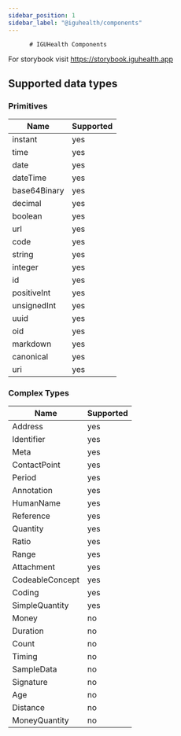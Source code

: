 ```yaml
---
sidebar_position: 1
sidebar_label: "@iguhealth/components"
---
```


          # IGUHealth Components

For storybook visit https://storybook.iguhealth.app

## Supported data types

### Primitives

| Name         | Supported |
| ------------ | --------- |
| instant      | yes       |
| time         | yes       |
| date         | yes       |
| dateTime     | yes       |
| base64Binary | yes       |
| decimal      | yes       |
| boolean      | yes       |
| url          | yes       |
| code         | yes       |
| string       | yes       |
| integer      | yes       |
| id           | yes       |
| positiveInt  | yes       |
| unsignedInt  | yes       |
| uuid         | yes       |
| oid          | yes       |
| markdown     | yes       |
| canonical    | yes       |
| uri          | yes       |

### Complex Types

| Name            | Supported |
| --------------- | --------- |
| Address         | yes       |
| Identifier      | yes       |
| Meta            | yes       |
| ContactPoint    | yes       |
| Period          | yes       |
| Annotation      | yes       |
| HumanName       | yes       |
| Reference       | yes       |
| Quantity        | yes       |
| Ratio           | yes       |
| Range           | yes       |
| Attachment      | yes       |
| CodeableConcept | yes       |
| Coding          | yes       |
| SimpleQuantity  | yes       |
| Money           | no        |
| Duration        | no        |
| Count           | no        |
| Timing          | no        |
| SampleData      | no        |
| Signature       | no        |
| Age             | no        |
| Distance        | no        |
| MoneyQuantity   | no        |

